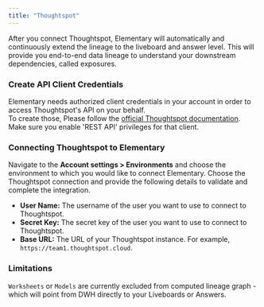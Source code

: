 ```yaml
---
title: "Thoughtspot"
---
```


After you connect Thoughtspot, Elementary will automatically and continuously extend the lineage to the liveboard and answer level.
This will provide you end-to-end data lineage to understand your downstream dependencies, called exposures.

### Create API Client Credentials

Elementary needs authorized client credentials in your account in order to access Thoughtspot's API on your behalf. <br/>
To create those, Please follow the [official Thoughtspot documentation](https://developers.thoughtspot.com/docs/trusted-auth-secret-key).
Make sure you enable 'REST API' privileges for that client.

### Connecting Thoughtspot to Elementary

Navigate to the **Account settings > Environments** and choose the environment to which you would like to connect Elementary.
Choose the Thoughtspot connection and provide the following details to validate and complete the integration.

- **User Name:** The username of the user you want to use to connect to Thoughtspot.
- **Secret Key:** The secret key of the user you want to use to connect to Thoughtspot.
- **Base URL:** The URL of your Thoughtspot instance. For example, `https://team1.thoughtspot.cloud`.


### Limitations

`Worksheets` or `Models` are currently excluded from computed lineage graph - which will point from DWH directly to your Liveboards or Answers. <br/>
